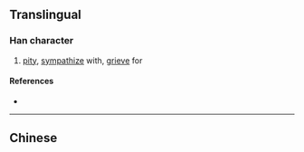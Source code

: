 {{also|憫}}
{{character info/new}}
==Translingual==

===Han character===
{{Han char|rn=61|rad=心|as=07|sn=10|four=|canj=PLSK|ids=⿰忄闵}}

# [[pity]], [[sympathize]] with, [[grieve]] for

====References====
* {{Han ref|kx=0388.341|hdz=42306.140|uh=60AF|ud=24751}}

----

==Chinese==
{{zh-see|憫}}